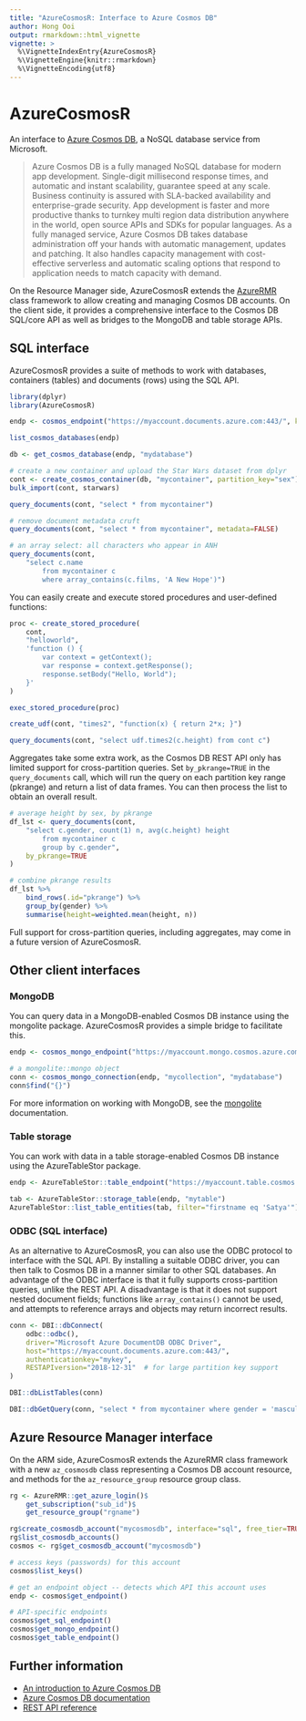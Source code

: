 ```yaml
---
title: "AzureCosmosR: Interface to Azure Cosmos DB"
author: Hong Ooi
output: rmarkdown::html_vignette
vignette: >
  %\VignetteIndexEntry{AzureCosmosR}
  %\VignetteEngine{knitr::rmarkdown}
  %\VignetteEncoding{utf8}
---
```


# AzureCosmosR

An interface to [Azure Cosmos DB](https://azure.microsoft.com/en-us/services/cosmos-db/), a NoSQL database service from Microsoft.

> Azure Cosmos DB is a fully managed NoSQL database for modern app development. Single-digit millisecond response times, and automatic and instant scalability, guarantee speed at any scale. Business continuity is assured with SLA-backed availability and enterprise-grade security. App development is faster and more productive thanks to turnkey multi region data distribution anywhere in the world, open source APIs and SDKs for popular languages. As a fully managed service, Azure Cosmos DB takes database administration off your hands with automatic management, updates and patching. It also handles capacity management with cost-effective serverless and automatic scaling options that respond to application needs to match capacity with demand.

On the Resource Manager side, AzureCosmosR extends the [AzureRMR](https://cran.r-project.org/package=AzureRMR) class framework to allow creating and managing Cosmos DB accounts. On the client side, it provides a comprehensive interface to the Cosmos DB SQL/core API as well as bridges to the MongoDB and table storage APIs.

## SQL interface

AzureCosmosR provides a suite of methods to work with databases, containers (tables) and documents (rows) using the SQL API.

```r
library(dplyr)
library(AzureCosmosR)

endp <- cosmos_endpoint("https://myaccount.documents.azure.com:443/", key="mykey")

list_cosmos_databases(endp)

db <- get_cosmos_database(endp, "mydatabase")

# create a new container and upload the Star Wars dataset from dplyr
cont <- create_cosmos_container(db, "mycontainer", partition_key="sex")
bulk_import(cont, starwars)

query_documents(cont, "select * from mycontainer")

# remove document metadata cruft
query_documents(cont, "select * from mycontainer", metadata=FALSE)

# an array select: all characters who appear in ANH
query_documents(cont,
    "select c.name
        from mycontainer c
        where array_contains(c.films, 'A New Hope')")
```

You can easily create and execute stored procedures and user-defined functions:

```r
proc <- create_stored_procedure(
    cont,
    "helloworld",
    'function () {
        var context = getContext();
        var response = context.getResponse();
        response.setBody("Hello, World");
    }'
)

exec_stored_procedure(proc)

create_udf(cont, "times2", "function(x) { return 2*x; }")

query_documents(cont, "select udf.times2(c.height) from cont c")
```

Aggregates take some extra work, as the Cosmos DB REST API only has limited support for cross-partition queries. Set `by_pkrange=TRUE` in the `query_documents` call, which will run the query on each partition key range (pkrange) and return a list of data frames. You can then process the list to obtain an overall result.

```r
# average height by sex, by pkrange
df_lst <- query_documents(cont,
    "select c.gender, count(1) n, avg(c.height) height
        from mycontainer c
        group by c.gender",
    by_pkrange=TRUE
)

# combine pkrange results
df_lst %>%
    bind_rows(.id="pkrange") %>%
    group_by(gender) %>%
    summarise(height=weighted.mean(height, n))
```

Full support for cross-partition queries, including aggregates, may come in a future version of AzureCosmosR.

## Other client interfaces

### MongoDB

You can query data in a MongoDB-enabled Cosmos DB instance using the mongolite package. AzureCosmosR provides a simple bridge to facilitate this.

```r
endp <- cosmos_mongo_endpoint("https://myaccount.mongo.cosmos.azure.com:443/", key="mykey")

# a mongolite::mongo object
conn <- cosmos_mongo_connection(endp, "mycollection", "mydatabase")
conn$find("{}")
```

For more information on working with MongoDB, see the [mongolite](https://jeroen.github.io/mongolite/) documentation.

### Table storage

You can work with data in a table storage-enabled Cosmos DB instance using the AzureTableStor package.

```r
endp <- AzureTableStor::table_endpoint("https://myaccount.table.cosmos.azure.com:443/", key="mykey")

tab <- AzureTableStor::storage_table(endp, "mytable")
AzureTableStor::list_table_entities(tab, filter="firstname eq 'Satya'")
```

### ODBC (SQL interface)

As an alternative to AzureCosmosR, you can also use the ODBC protocol to interface with the SQL API. By installing a suitable ODBC driver, you can then talk to Cosmos DB in a manner similar to other SQL databases. An advantage of the ODBC interface is that it fully supports cross-partition queries, unlike the REST API. A disadvantage is that it does not support nested document fields; functions like `array_contains()` cannot be used, and attempts to reference arrays and objects may return incorrect results.

```r
conn <- DBI::dbConnect(
    odbc::odbc(),
    driver="Microsoft Azure DocumentDB ODBC Driver",
    host="https://myaccount.documents.azure.com:443/",
    authenticationkey="mykey",
    RESTAPIversion="2018-12-31"  # for large partition key support
)

DBI::dbListTables(conn)

DBI::dbGetQuery(conn, "select * from mycontainer where gender = 'masculine'")
```

## Azure Resource Manager interface

On the ARM side, AzureCosmosR extends the AzureRMR class framework with a new `az_cosmosdb` class representing a Cosmos DB account resource, and methods for the `az_resource_group` resource group class.

```r
rg <- AzureRMR::get_azure_login()$
    get_subscription("sub_id")$
    get_resource_group("rgname")

rg$create_cosmosdb_account("mycosmosdb", interface="sql", free_tier=TRUE)
rg$list_cosmosdb_accounts()
cosmos <- rg$get_cosmosdb_account("mycosmosdb")

# access keys (passwords) for this account
cosmos$list_keys()

# get an endpoint object -- detects which API this account uses
endp <- cosmos$get_endpoint()

# API-specific endpoints
cosmos$get_sql_endpoint()
cosmos$get_mongo_endpoint()
cosmos$get_table_endpoint()
```

## Further information

- [An introduction to Azure Cosmos DB](https://www.sqlservercentral.com/articles/an-introduction-to-azure-cosmos-db)
- [Azure Cosmos DB documentation](https://docs.microsoft.com/en-us/azure/cosmos-db/)
- [REST API reference](https://docs.microsoft.com/en-us/rest/api/cosmos-db/)
